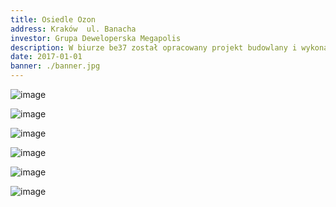 ```yaml
---
title: Osiedle Ozon
address: Kraków  ul. Banacha
investor: Grupa Deweloperska Megapolis
description: W biurze be37 został opracowany projekt budowlany i wykonawczy konstrukcji czterech budynków mieszkalnych, które są zlokalizowane na dwóch garażach podziemnych. Budynki zaprojektowano w konstrukcji żelbetowej.
date: 2017-01-01
banner: ./banner.jpg
---
```

<Row>
<Col>

![image](./b1.jpg)

</Col>
<Col>

![image](./b2.jpg)

</Col>
</Row>

<Row>
<Col>

![image](./b3.jpg)

</Col>
</Row>

<Row>
<Col>

![image](./b4.jpg)

</Col>
<Col>

![image](./b5.jpg)

</Col>

<Col>

![image](./b6.jpg)

</Col>
</Row>